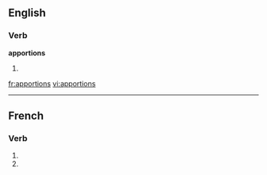 ==English==

===Verb===
'''apportions'''

# {{third-person singular of|[[apportion]]}}

[[fr:apportions]]
[[vi:apportions]]

----
==French==

===Verb===
{{fr-verb-form}}

# {{form of|[[first-person|First-person]] [[plural]] [[imperfect indicative]]|apporter|lang=French}}
# {{form of|[[first-person|First-person]] [[plural]] [[present subjunctive]]|apporter|lang=French}}


{{rfc-auto}}